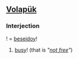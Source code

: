 ==[[Volapük]]==

===Interjection===
{{infl|vo|interjection}}! = [[beseidoy]]!  

# [[busy]]! (that is '' "[[not free]]" '')